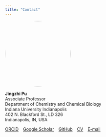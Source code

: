 ```yaml
---
title: "Contact"
---
```


:::{.about-flex}
![](files/jpu_photo.png){width="215px" style="border-radius:50%; margin-right:20px;"}

<div>
**Jingzhi Pu**  
Associate Professor  
Department of Chemistry and Chemical Biology  
Indiana University Indianapolis  
402 N. Blackford St., LD 326  
Indianapolis, IN, USA  

[ORCID](https://orcid.org/0000-0002-3042-335X) &ensp; [Google Scholar](https://scholar.google.com/citations?user=RlYang0AAAAJ&hl=en) &ensp; [GitHub](https://github.com/pujingzhi) &ensp; [CV](./files/JPu-CV.pdf) &ensp; [E-mail](mailto:jpu@iu.edu)
</div>
:::
